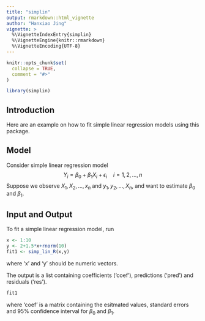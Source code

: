 ```yaml
---
title: "simplin"
output: rmarkdown::html_vignette
author: "Hanxiao Jing"
vignette: >
  %\VignetteIndexEntry{simplin}
  %\VignetteEngine{knitr::rmarkdown}
  %\VignetteEncoding{UTF-8}
---
```


```r
knitr::opts_chunk$set(
  collapse = TRUE,
  comment = "#>"
)
```

```r
library(simplin)
```

## Introduction

Here are an example on how to fit simple linear regression models using this package.

## Model

Consider simple linear regression model 
$$Y_i=\beta_0+\beta_1X_i+\epsilon_i\quad i=1,2,\dots,n$$ 
Suppose we observe $X_1,X_2,\dots,x_n$ and $y_1,y_2,\dots,X_n$, and want to estimate $\beta_0$ and $\beta_1$.

## Input and Output

To fit a simple linear regression model, run
```r
x <- 1:10
y <- 2+1.5*x+rnorm(10)
fit1 <- simp_lin_R(x,y)
```
where 'x' and 'y' should be numeric vectors.

The output is a list containing coefficients ('coef'), predictions ('pred') and residuals ('res').
```r
fit1
```
where 'coef' is a matrix containing the esitmated values, standard errors and 95% confidence interval for $\beta_0$ and $\beta_1$.
